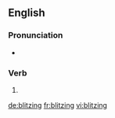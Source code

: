 ==English==

===Pronunciation===
* {{IPA|/ˈblɪtsɪŋ/|lang=en}}

===Verb===
{{head|en|present participle}}

# {{present participle of|blitz|lang=en|nocat=1}}

[[de:blitzing]]
[[fr:blitzing]]
[[vi:blitzing]]